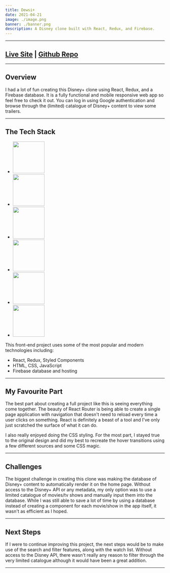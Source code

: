```yaml
---
title: Dewsi+
date: 2021-04-21
image: ./image.png
banner: ./banner.png
description: A Disney clone built with React, Redux, and Firebase.
---
```


---

## <a href="https://disneyplus-clone-fa249.web.app/" className="live-site">Live Site</a> | <a className="live-site" href="https://github.com/zaindewsi/disney-clone">Github Repo</a>

---

## Overview

I had a lot of fun creating this Disney+ clone using React, Redux, and a Firebase database. It is a fully functional and mobile responsive web app so feel free to check it out. You can log in using Google authentication and browse through the (limited) catalogue of Disney+ content to view some trailers.

---

## The Tech Stack

<ul className="mt-12">
    <li className="inline-block mx-6 my-8">
        <img src="/images/react.png" width="100px" />
    </li>
    <li className="inline-block mx-6 my-8">
        <img src="/images/redux.png" width="100px" />
    </li>
    <li className="inline-block mx-6 my-8">
        <img src="/images/fires.png" width="100px" />
    </li>
    <li className="inline-block mx-6 my-8">
        <img src="/images/js.png" width="100px" />
    </li>
    <li className="inline-block mx-6 my-8">
        <img src="/images/css.png" width="100px" />
    </li>
    <li className="inline-block mx-6 my-8">
        <img src="/images/html5.png" width="100px" />
    </li>
</ul>

This front-end project uses some of the most popular and modern technologies including:

-   React, Redux, Styled Components
-   HTML, CSS, JavaScript
-   Firebase database and hosting

---

## My Favourite Part

The best part about creating a full project like this is seeing everything come together. The beauty of React Router is being able to create a single page application with navigation that doesn't need to reload every time a user clicks on something. React is definitely a beast of a tool and I've only just scratched the surface of what it can do.

I also really enjoyed doing the CSS styling. For the most part, I stayed true to the original design and did my best to recreate the hover transitions using a few different sources and some CSS magic.

---

## Challenges

The biggest challenge in creating this clone was making the database of Disney+ content to automatically render it on the home page. Without access to the Disney+ API or any metadata, my only option was to use a limited catalogue of movies/tv shows and manually input them into the database. While I was still able to save a lot of time by using a database instead of creating a component for each movie/show in the app itself, it wasn't as efficient as I hoped.

---

## Next Steps

If I were to continue improving this project, the next steps would be to make use of the search and filter features, along with the watch list. Without access to the Disney API, there wasn't really any reason to filter through the very limited catalogue although it would have been a great addition.

---
